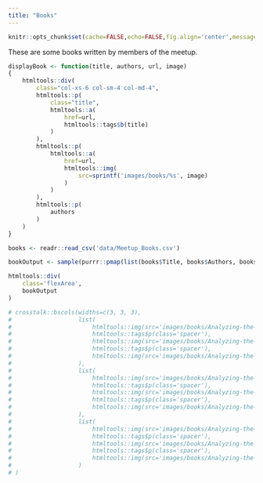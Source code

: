 ```yaml
---
title: "Books"
---
```

    
```r
knitr::opts_chunk$set(cache=FALSE,echo=FALSE,fig.align='center',message=FALSE)
```

These are some books written by members of the meetup.

```r
displayBook <- function(title, authors, url, image)
{
    htmltools::div(
        class="col-xs-6 col-sm-4 col-md-4",
        htmltools::p(
            class="title",
            htmltools::a(
                href=url,
                htmltools::tags$b(title)
            )
        ),
        htmltools::p(
            htmltools::a(
                href=url,
                htmltools::img(
                    src=sprintf('images/books/%s', image)
                )
            )
        ),
        htmltools::p(
            authors
        )
    )
}
```

```r
books <- readr::read_csv('data/Meetup_Books.csv')
```

```r
bookOutput <- sample(purrr::pmap(list(books$Title, books$Authors, books$URL, books$Picture), displayBook))
```

```r
htmltools::div(
    class='flexArea',
    bookOutput
)

# crosstalk::bscols(widths=c(3, 3, 3),
#                   list(
#                       htmltools::img(src='images/books/Analyzing-the-Analyzers.jpg', class='bookthumb'),
#                       htmltools::tags$p(class='spacer'),
#                       htmltools::img(src='images/books/Analyzing-the-Analyzers.jpg', class='bookthumb'),
#                       htmltools::tags$p(class='spacer'),
#                       htmltools::img(src='images/books/Analyzing-the-Analyzers.jpg', class='bookthumb')
#                   ),
#                   list(
#                       htmltools::img(src='images/books/Analyzing-the-Analyzers.jpg', class='bookthumb'),
#                       htmltools::tags$p(class='spacer'),
#                       htmltools::img(src='images/books/Analyzing-the-Analyzers.jpg', class='bookthumb'),
#                       htmltools::tags$p(class='spacer'),
#                       htmltools::img(src='images/books/Analyzing-the-Analyzers.jpg', class='bookthumb')
#                   ),
#                   list(
#                       htmltools::img(src='images/books/Analyzing-the-Analyzers.jpg', class='bookthumb'),
#                       htmltools::tags$p(class='spacer'),
#                       htmltools::img(src='images/books/Analyzing-the-Analyzers.jpg', class='bookthumb'),
#                       htmltools::tags$p(class='spacer'),
#                       htmltools::img(src='images/books/Analyzing-the-Analyzers.jpg', class='bookthumb')
#                   )
# )
```


